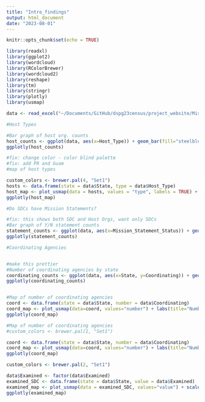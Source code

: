 ```yaml
---
title: "Intro_findings"
output: html_document
date: "2023-08-01"
---
```


```r
knitr::opts_chunk$set(echo = TRUE)
```

```r
library(readxl)
library(ggplot2)
library(wordcloud)
library(RColorBrewer)
library(wordcloud2)
library(reshape)
library(tm)
library(stringr)
library(plotly)
library(usmap)
```


```r
data <- read_excel("~/Documents/GitHub/dspg23census/project_website/Mission_Statements/mission_statements.xlsx")
```


```r
#Host Types 

#Bar graph of host org. counts
host_counts <- ggplot(data, aes(x=Host_Type)) + geom_bar(fill="steelblue") + labs(x="Type of Host Organization", y="Count", title="Host Ogranizations for SDC Lead Agencies")
ggplotly(host_counts)
```

```r
#fix: change color - color blind palette
#fix: add PR and Guam
#map of host types

custom_colors <- brewer.pal(4, "Set1")
hosts <- data.frame(state = data$State, type = data$Host_Type)
host_map <- plot_usmap(data = hosts, values = "type", labels = TRUE) + labs(title="Type of Lead Agency") + scale_fill_manual(values=custom_colors)
ggplotly(host_map)
```




```r
#Do SDCs have Mission Statements?

#fix: this shows both SDC and Host Orgs, want only SDCs
#Bar graph of Y/N statement counts
statement_counts <- ggplot(data, aes(x=Mission_Statement_Status)) + geom_bar(fill="steelblue") + labs(x = "", y="Count", title="Do SDCs Have Mission Statements")
ggplotly(statement_counts)
```

```r
#Coordinating Agencies


#make this prettier
#Number of coordinating agencies by state
coordinating_counts <- ggplot(data, aes(x=State, y=Coordinating)) + geom_point() + labs(x = "State", y="Number of Coordinating Agencies", title="Number of Coordinating Agencies by State") + theme(axis.text.x = element_text(angle = 45))
ggplotly(coordinating_counts)


#Map of number of coordinating agencies
coord <- data.frame(state = data$State, number = data$Coordinating)
coord_map <- plot_usmap(data=coord, values="number") + labs(title="Number of Coordinating Agencies")
ggplotly(coord_map)
```

```r
#Map of number of coordinating agencies
#custom_colors <- brewer.pal(1, "Set1")

coord <- data.frame(state = data$State, number = data$Coordinating)
coord_map <- plot_usmap(data=coord, values="number") + labs(title="Number of Coordinating Agencies") #+ scale_fill_gradient(values=custom_colors)
ggplotly(coord_map)
```



```r
custom_colors <- brewer.pal(2, "Set1")

data$Examined <- factor(data$Examined)
examined_SDC <- data.frame(state = data$State, value = data$Examined)
examined_map <- plot_usmap(data = examined_SDC, values="value") + scale_fill_manual(values=custom_colors)
ggplotly(examined_map)
```

